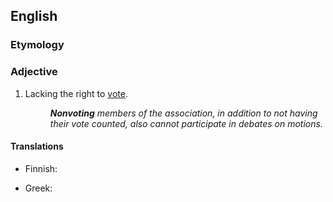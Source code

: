 ==English==

===Etymology===
{{prefix|en|non|voting}}

===Adjective===
{{en-adj|-}}

# Lacking the right to [[vote]].
#: '''''Nonvoting''' members of the association, in addition to not having their vote counted, also cannot participate in debates on motions.''

====Translations====
{{trans-top|lacking the right to vote}}
* Finnish: {{t|fi|äänivallaton}}
{{trans-mid}}
* Greek: {{t+|el|αναπληρωματικός}}
{{trans-bottom}}